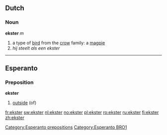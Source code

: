 ==Dutch==
===Noun===
'''ekster''' ''m''

# a type of [[bird]] from the [[crow]] family: a [[magpie]]
#''hij steelt als een ekster''

----
==Esperanto==
===Preposition===
'''ekster'''
# [[outside]] (of)
[[Category:Esperanto prepositions]]
[[Category:Esperanto BRO1]]

[[fr:ekster]]
[[sw:ekster]]
[[nl:ekster]]
[[no:ekster]]
[[pl:ekster]]
[[ro:ekster]]
[[ru:ekster]]
[[fi:ekster]]
[[zh:ekster]]